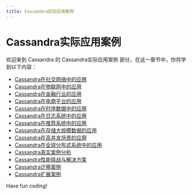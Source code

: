 ```yaml
---
title: Cassandra实际应用案例
---
```


# Cassandra实际应用案例

欢迎来到 Cassandra 的 Cassandra实际应用案例 部分，在这一章节中，你将学到以下内容：

- [Cassandra在社交网络中的应用](./0-application-of-cassandra-in-social-network.mdx)
- [Cassandra在物联网中的应用](./1-application-of-cassandra-in-internet-of-things.mdx)
- [Cassandra在金融行业的应用](./2-application-of-cassandra-in-the-financial-industry.mdx)
- [Cassandra在电商平台的应用](./3-application-of-cassandra-in-e-commerce-platform.mdx)
- [Cassandra在时序数据中的应用](./4-application-of-cassandra-in-time-series-data.mdx)
- [Cassandra在日志系统中的应用](./5-application-of-cassandra-in-log-system.mdx)
- [Cassandra在推荐系统中的应用](./6-application-of-cassandra-in-recommendation-system.mdx)
- [Cassandra在存储大规模数据的应用](./7-application-of-cassandra-in-storing-large-scale-data.mdx)
- [Cassandra在高并发场景的应用](./8-application-of-cassandra-in-high-concurrency-scenarios.mdx)
- [Cassandra在全球分布式系统中的应用](./9-application-of-cassandra-in-global-distributed-systems.mdx)
- [Cassandra真实案例分析](./10-cassandra-real-case-analysis.mdx)
- [Cassandra性能挑战与解决方案](./11-cassandra-performance-challenges-and-solutions.mdx)
- [Cassandra迁移案例](./12-cassandra-migration-case.mdx)
- [Cassandra扩展案例](./13-cassandra-expansion-case.mdx)

Have fun coding!